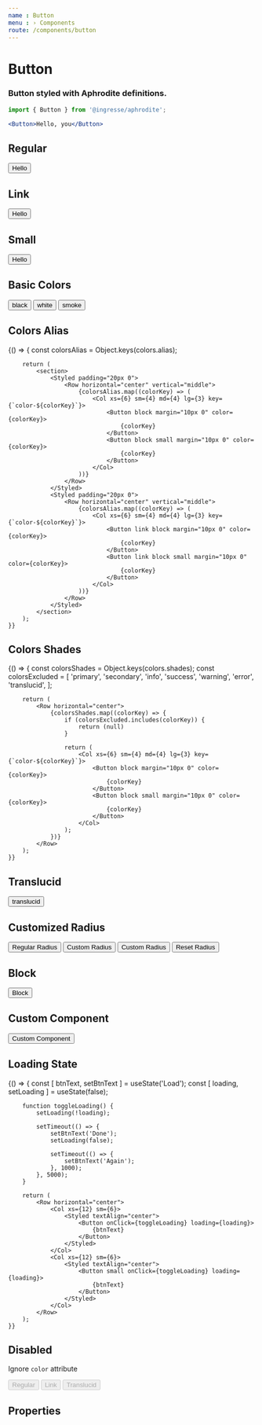```yaml
---
name : Button
menu : › Components
route: /components/button
---
```




# Button
### Button styled with Aphrodite definitions.

```jsx
import { Button } from '@ingresse/aphrodite';

<Button>Hello, you</Button>
```


## Regular

<Playground>
    <Styled textAlign="center">
        <Button>
            Hello
        </Button>
    </Styled>
</Playground>


## Link

<Playground>
    <Styled textAlign="center">
        <Button link>
            Hello
        </Button>
    </Styled>
</Playground>


## Small

<Playground>
    <Styled textAlign="center">
        <Button small>
            Hello
        </Button>
    </Styled>
</Playground>


## Basic Colors

<Playground>
    <Row horizontal="center">
        <Col xs={12} sm={4}>
            <Styled padding="10px 20px" background="info">
                <Button block margin="10px 0" color="black">
                    black
                </Button>
            </Styled>
        </Col>
        <Col xs={12} sm={4}>
            <Styled padding="10px 20px" background="secondary">
                <Button block margin="10px 0" color="white">
                    white
                </Button>
            </Styled>
        </Col>
        <Col xs={12} sm={4}>
            <Styled padding="10px 20px" background="success">
                <Button block margin="10px 0" color="smoke">
                    smoke
                </Button>
            </Styled>
        </Col>
    </Row>
</Playground>


## Colors Alias

<Playground>
    {() => {
        const colorsAlias = Object.keys(colors.alias);

        return (
            <section>
                <Styled padding="20px 0">
                    <Row horizontal="center" vertical="middle">
                        {colorsAlias.map((colorKey) => (
                            <Col xs={6} sm={4} md={4} lg={3} key={`color-${colorKey}`}>
                                <Button block margin="10px 0" color={colorKey}>
                                    {colorKey}
                                </Button>
                                <Button block small margin="10px 0" color={colorKey}>
                                    {colorKey}
                                </Button>
                            </Col>
                        ))}
                    </Row>
                </Styled>
                <Styled padding="20px 0">
                    <Row horizontal="center" vertical="middle">
                        {colorsAlias.map((colorKey) => (
                            <Col xs={6} sm={4} md={4} lg={3} key={`color-${colorKey}`}>
                                <Button link block margin="10px 0" color={colorKey}>
                                    {colorKey}
                                </Button>
                                <Button link block small margin="10px 0" color={colorKey}>
                                    {colorKey}
                                </Button>
                            </Col>
                        ))}
                    </Row>
                </Styled>
            </section>
        );
    }}
</Playground>


## Colors Shades

<Playground>
    {() => {
        const colorsShades   = Object.keys(colors.shades);
        const colorsExcluded = [
            'primary',
            'secondary',
            'info',
            'success',
            'warning',
            'error',
            'translucid',
        ];

        return (
            <Row horizontal="center">
                {colorsShades.map((colorKey) => {
                    if (colorsExcluded.includes(colorKey)) {
                        return (null)
                    }

                    return (
                        <Col xs={6} sm={4} md={4} lg={3} key={`color-${colorKey}`}>
                            <Button block margin="10px 0" color={colorKey}>
                                {colorKey}
                            </Button>
                            <Button block small margin="10px 0" color={colorKey}>
                                {colorKey}
                            </Button>
                        </Col>
                    );
                })}
            </Row>
        );
    }}
</Playground>


## Translucid

<Playground>
    <Row horizontal="center">
        <Col xs={12} sm={4}>
            <Styled padding="10px 20px" background="success">
                <Button block margin="10px 0" color="translucid">
                    translucid
                </Button>
            </Styled>
        </Col>
    </Row>
</Playground>


## Customized Radius

<Playground>
    <Row horizontal="center">
        <Col xs={6} sm={3}>
            <Button block margin="10px 0">
                Regular Radius
            </Button>
        </Col>
        <Col xs={6} sm={3}>
            <Button block margin="10px 0" radius="12px">
                Custom Radius
            </Button>
        </Col>
        <Col xs={6} sm={3}>
            <Button block margin="10px 0" radius={6}>
                Custom Radius
            </Button>
        </Col>
        <Col xs={6} sm={3}>
            <Button block margin="10px 0" radius="0">
                Reset Radius
            </Button>
        </Col>
    </Row>
</Playground>


## Block

<Playground>
    <Button block>
        Block
    </Button>
</Playground>


## Custom Component

<Playground>
    <Styled textAlign="center">
        <Button as="a" target="_blank" href="https://www.ingresse.com">
            Custom Component
        </Button>
    </Styled>
</Playground>


## Loading State

<Playground>
    {() => {
        const [ btnText, setBtnText ] = useState('Load');
        const [ loading, setLoading ] = useState(false);

        function toggleLoading() {
            setLoading(!loading);

            setTimeout(() => {
                setBtnText('Done');
                setLoading(false);

                setTimeout(() => {
                    setBtnText('Again');
                }, 1000);
            }, 5000);
        }

        return (
            <Row horizontal="center">
                <Col xs={12} sm={6}>
                    <Styled textAlign="center">
                        <Button onClick={toggleLoading} loading={loading}>
                            {btnText}
                        </Button>
                    </Styled>
                </Col>
                <Col xs={12} sm={6}>
                    <Styled textAlign="center">
                        <Button small onClick={toggleLoading} loading={loading}>
                            {btnText}
                        </Button>
                    </Styled>
                </Col>
            </Row>
        );
    }}
</Playground>


## Disabled
Ignore `color` attribute

<Playground>
    <Styled textAlign="center">
        <Row horizontal="center">
            <Col xs={6} sm={4}>
                <Button disabled block color="success">
                    Regular
                </Button>
            </Col>
            <Col xs={6} sm={4}>
                <Button disabled block link color="success">
                    Link
                </Button>
            </Col>
            <Col xs={6} sm={4}>
                <Button disabled block translucid color="success">
                    Translucid
                </Button>
            </Col>
        </Row>
    </Styled>
</Playground>


## Properties
<Props of={Button} />
